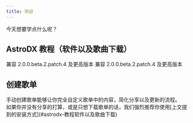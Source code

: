 ```yaml
---
title: 欢迎
---
```


今天想要学点什么呢？

## AstroDX 教程（软件以及歌曲下载）


<Cards>
  <Card href="install/android" title="安卓" icon={Android()}>
    兼容 2.0.0.beta.2.patch.4 及更高版本
  </Card>
  <Card href="install/ios" title="iOS" icon={iOS()}>
    兼容 2.0.0.beta.2.patch.4 及更高版本
  </Card>
</Cards>

## 创建歌单

<Callout title="本部分内容适用于创作者">
  手动创建歌单能够让你完全自定义歌单中的内容，简化分享以及更新的流程。
  <br /> 如果你并没有分享的打算，或是只想下载歌单的话，我们强烈推荐你使用[上文提到的安装方式](#astrodx-教程软件以及歌曲下载)
</Callout>
